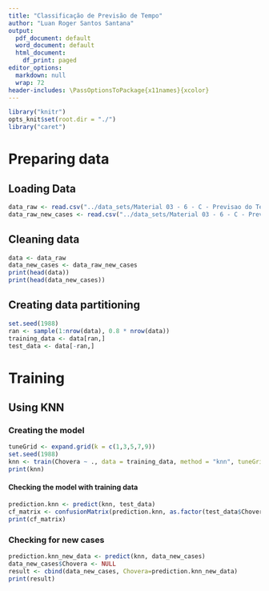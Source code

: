 ```yaml
---
title: "Classificação de Previsão de Tempo"
author: "Luan Roger Santos Santana"
output:
  pdf_document: default
  word_document: default
  html_document:
    df_print: paged
editor_options:
  markdown: null
  wrap: 72
header-includes: \PassOptionsToPackage{x11names}{xcolor}
---
```

```r
library("knitr")
opts_knit$set(root.dir = "./")
library("caret")
```

# Preparing data

## Loading Data
```r
data_raw <- read.csv("../data_sets/Material 03 - 6 - C - Previsao do Tempo - Dados.csv")
data_raw_new_cases <- read.csv("../data_sets/Material 03 - 6 - C - Previsao do Tempo - Dados - Novos Casos.csv")
```

## Cleaning data
```r
data <- data_raw
data_new_cases <- data_raw_new_cases
print(head(data))
print(head(data_new_cases))
```

## Creating data partitioning

```r
set.seed(1988)
ran <- sample(1:nrow(data), 0.8 * nrow(data))
training_data <- data[ran,]
test_data <- data[-ran,]
```


# Training

## Using KNN

### Creating the model
```r
tuneGrid <- expand.grid(k = c(1,3,5,7,9))
set.seed(1988)
knn <- train(Chovera ~ ., data = training_data, method = "knn", tuneGrid=tuneGrid)
print(knn)
```

#### Checking the model with training data
```r
prediction.knn <- predict(knn, test_data)
cf_matrix <- confusionMatrix(prediction.knn, as.factor(test_data$Chovera))
print(cf_matrix)
```
### Checking for new cases

```r
prediction.knn_new_data <- predict(knn, data_new_cases)
data_new_cases$Chovera <- NULL
result <- cbind(data_new_cases, Chovera=prediction.knn_new_data)
print(result)
```

